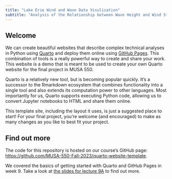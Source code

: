 ```yaml
---
title: "Lake Erie Wind and Wave Data Visulization"
subtitle: "Analysis of the Relationship between Wave Height and Wind Strength"
---
```


## Welcome

We can create beautiful websites that describe complex technical analyses in Python using [Quarto](https://quarto.org) 
and deploy them online using [GitHub Pages](https://pages.github.com/). This combination of tools is a really powerful way 
to create and share your work. This website is a demo that is meant to be used to create your own Quarto website for the 
final project in MUSA 550. 

Quarto is a relatively new tool, but is becoming popular quickly. It's a successor 
to the Rmarkdown ecosystem that combines functionality into a single tool and also extends its computation power to other
languages. Most importantly for us, Quarto supports executing Python code, allowing us to convert Jupyter notebooks to HTML and share them online.  

::: {.callout-important}
This template site, including the layout it uses, is just a suggested place to start! For your final project, you're welcome (and encouraged) to 
make as many changes as you like to best fit your project.
:::

## Find out more

The code for this repository is hosted on our course's GitHub page: [https://github.com/MUSA-550-Fall-2023/quarto-website-template](https://github.com/MUSA-550-Fall-2023/quarto-website-template).

We covered the basics of getting started with Quarto and GitHub Pages in week 9. Take a look at
[the slides for lecture 9A](https://musa-550-fall-2023.github.io/content/week-9/lecture-9A.html) to find out more.






 
